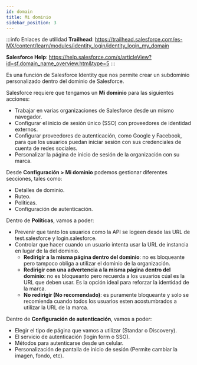 ```yaml
---
id: domain
title: Mi dominio
sidebar_position: 3
---
```


:::info Enlaces de utilidad
**Trailhead**:
https://trailhead.salesforce.com/es-MX/content/learn/modules/identity_login/identity_login_my_domain

**Salesforce Help**:
https://help.salesforce.com/s/articleView?id=sf.domain_name_overview.htm&type=5
:::


Es una función de Salesforce Identity que nos permite crear un subdominio personalizado dentro del dominio de Salesforce.

Salesforce requiere que tengamos un **Mi dominio** para las siguientes acciones:
* Trabajar en varias organizaciones de Salesforce desde un mismo navegador.
* Configurar el inicio de sesión único (SSO) con proveedores de identidad externos.
* Configurar proveedores de autenticación, como Google y Facebook, para que los usuarios puedan iniciar sesión con sus credenciales
de cuenta de redes sociales.
* Personalizar la página de inicio de sesión de la organización con su marca.

Desde **Configuración > Mi dominio** podemos gestionar diferentes secciones, tales como: 
* Detalles de dominio.
* Ruteo.
* Políticas.
* Configuración de autenticación.

Dentro de **Políticas**, vamos a poder:
* Prevenir que tanto los usuarios como la API se logeen desde las URL de test.salesforce y login.salesforce.
* Controlar que hacer cuando un usuario intenta usar la URL de instancia en lugar de la del dominio.
    * **Redirigir a la misma página dentro del dominio**: no es bloqueante pero tampoco obliga a utilizar el dominio de la organización.
    * **Redirigir con una advertencia a la misma página dentro del dominio**: no es bloqueanto pero recuerda a los usuarios cúal es la URL que deben usar. Es la opción ideal para reforzar la identidad
    de la marca.
    * **No redirigir (No recomendado)**: es puramente bloqueante y solo se recomienda cuando todos los usuarios esten acostumbrados a utilizar la URL de la marca.

Dentro de **Configuración de autenticación**, vamos a poder: 
* Elegir el tipo de página que vamos a utilizar (Standar o Discovery).
* El servicio de autenticación (login form o SSO).
* Métodos para autenticarse desde un celular.
* Personalización de pantalla de inicio de sesión (Permite cambiar la imagen, fondo, etc).